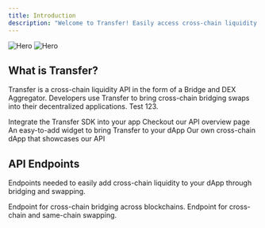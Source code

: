 ```yaml
---
title: Introduction
description: "Welcome to Transfer! Easily access cross-chain liquidity on your dApp."
---
```


<img
  className="block dark:hidden"
  src="/images/hero.svg"
  alt="Hero"
/>
<img
  className="hidden dark:block"
  src="/images/hero.svg"
  alt="Hero"
/>

## What is Transfer?

Transfer is a cross-chain liquidity API in the form of a Bridge and DEX Aggregator.
Developers use Transfer to bring cross-chain bridging swaps into their decentralized applications.
Test 123.

<CardGroup cols={2}>
  <Card
    title="SDK"
    icon="pen-to-square"
    href="https://docs.transfer.xyz/SDK"
  >
    Integrate the Transfer SDK into your app
  </Card>
  <Card
    title="API"
    icon="webhook"
    href="https://mintlify.com/docs/development"
  >
    Checkout our API overview page
  </Card>
   <Card
    title="Widget"
    icon="puzzle-piece"
    href="https://mintlify.com/docs/development"
  >
    An easy-to-add widget to bring Transfer to your dApp
  </Card>
   <Card
    title="Trading Terminal"
    icon="computer"
    href="https://app.transfer.xyz"
  >
    Our own cross-chain dApp that showcases our API
  </Card>
</CardGroup>

## API Endpoints

Endpoints needed to easily add cross-chain liquidity to your dApp through bridging and swapping.

<CardGroup cols={2}>
  <Card
    title="Bridge"
    icon="bridge"
    href="https://docs.transfer.xyz/api-reference/endpoint/bridge"
  >
    Endpoint for cross-chain bridging across blockchains.
  </Card>
  <Card
    title="Swap"
    icon="shop"
    href="https://docs.transfer.xyz/api-reference/endpoint/swap"
  >
    Endpoint for cross-chain and same-chain swapping.
  </Card>
</CardGroup>
